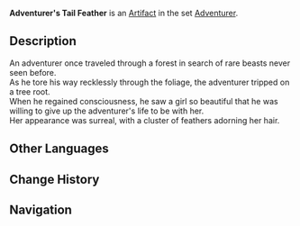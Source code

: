{{Artifact Infobox
|image = Item Adventurer's Tail Feather.png
|set   = Adventurer
|piece = Plume of Death
}}
{{Description|The feather of an exotic bird rarely seen on this continent.}}
'''Adventurer's Tail Feather''' is an [[Artifact]] in the set [[Adventurer]].

==Description==
An adventurer once traveled through a forest in search of rare beasts never seen before.<br />As he tore his way recklessly through the foliage, the adventurer tripped on a tree root.<br />When he regained consciousness, he saw a girl so beautiful that he was willing to give up the adventurer's life to be with her.<br />Her appearance was surreal, with a cluster of feathers adorning her hair.

==Other Languages==
{{Other Languages
|en      = Adventurer's Tail Feather
|zhs     = 冒险家尾羽
|zhs_rm  = Màoxiǎnjiā Wěiyǔ
|zht     = 冒險家尾羽
|zht_rm  = Màoxiǎnjiā Wěiyǔ
|zh_tl   = Adventurer's Tail Feather
|ja      = 冒険者の羽根
|ja_rm   = Boukensha no Hane
|ja_tl   = Adventurer's Feather
|ko      = 모험가의 꽁지 깃털
|ko_rm   = Moheomga-ui Kkongji Git'teol
|ko_tl   = Adventurer's Tail Feather
|es      = Pluma del Aventurero
|es_tl   = Feather of the Adventurer
|fr      = Plume de queue de l'Aventurier
|fr_tl   = Tail Feather of the Adventurer
|ru      = Перо искателя приключений
|ru_tl   = 
|th      = Adventurer's Tail Feather
|vi      = Lông Vũ Nhà Mạo Hiểm
|vi_tl   = 
|de      = Abenteurerschwanzfeder
|de_tl   = Adventurer's Tail Feather
|id      = Adventurer's Tail Feather
|pt      = Pena de Cauda de Aventureiro
|pt_tl   = 
}}

==Change History==
{{Change History|1.0}}

==Navigation==
{{Artifact Set Navbox|Adventurer}}